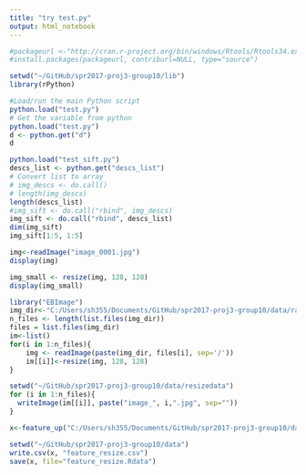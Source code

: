 ```yaml
---
title: "try test.py"
output: html_notebook
---
```

```r
#packageurl <-"http://cran.r-project.org/bin/windows/Rtools/Rtools34.exe"
#install.packages(packageurl, contriburl=NULL, type="source")
```

```r
setwd("~/GitHub/spr2017-proj3-group10/lib")
library(rPython)
```
```r
#Load/run the main Python script
python.load("test.py")
# Get the variable from python
python.load("test.py")
d <- python.get("d")
d
```
```r
python.load("test_sift.py")
descs_list <- python.get("descs_list")
# Convert list to array
# img_descs <- do.call()
# length(img_descs)
length(descs_list)
#img_sift <- do.call("rbind", img_descs)
img_sift <- do.call("rbind", descs_list)
dim(img_sift)
img_sift[1:5, 1:5]
```
```r
img<-readImage("image_0001.jpg")
display(img)
```
```r
img_small <- resize(img, 128, 128)
display(img_small)
```
```r
library("EBImage")
img_dir<-"C:/Users/sh355/Documents/GitHub/spr2017-proj3-group10/data/rawdata"
n_files <- length(list.files(img_dir))
files = list.files(img_dir)
im<-list()
for(i in 1:n_files){
    img <- readImage(paste(img_dir, files[i], sep='/'))
    im[[i]]<-resize(img, 128, 128)
}
```
```r
setwd("~/GitHub/spr2017-proj3-group10/data/resizedata")
for (i in 1:n_files){
  writeImage(im[[i]], paste("image_", i,".jpg", sep=""))
}
```
```r
x<-feature_up("C:/Users/sh355/Documents/GitHub/spr2017-proj3-group10/data/resizedata", set_name="train")
```
```r
setwd("~/GitHub/spr2017-proj3-group10/data")
write.csv(x, "feature_resize.csv")
save(x, file="feature_resize.Rdata")
```

